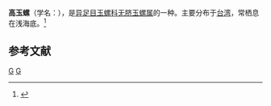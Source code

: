 {{Infraspeciesbox
| image = 
| image_caption = 
| status = 
| status_system = 
| genus = Polinices
| species = didyma
| varietas = amplus
| authority = Philippi,  1848
}}
'''高玉螺'''（学名：''{{lang|la|Polinices didyma amplus}}''），是[[异足目|异足目]][[玉螺科|玉螺科]][[无脐玉螺属|无脐玉螺属]]的一种。主要分布于[[台湾|台湾]]，常栖息在浅海底。<ref>{{cite web|url=http://shell.sinica.edu.tw/chinese/shellbase_detail.php?science_no=641|title=国际贝库：高玉螺|publisher=台湾贝类资料库|accessdate=2009-08-11|archive-date=2016-03-04|archive-url=https://web.archive.org/web/20160304111210/http://shell.sinica.edu.tw/chinese/shellbase_detail.php?science_no=641|dead-url=no}}</ref>

== 参考文献 ==
{{reflist|2}}
{{taxonbar}}
[[Category:_1848年描述的动物|G]]
[[Category:乳玉螺屬|G]]